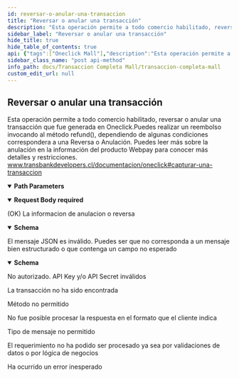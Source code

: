 ```yaml
---
id: reversar-o-anular-una-transaccion
title: "Reversar o anular una transacción"
description: "Esta operación permite a todo comercio habilitado, reversar o anular una transacción que fue generada en Oneclick.Puedes realizar un reembolso invocando al método refund(), dependiendo de algunas condiciones correspondera a una Reversa o Anulación. Puedes leer más sobre la anulación en la información del producto Webpay para conocer más detalles y restricciones. www.transbankdevelopers.cl/documentacion/oneclick#capturar-una-transaccion"
sidebar_label: "Reversar o anular una transacción"
hide_title: true
hide_table_of_contents: true
api: {"tags":["Oneclick Mall"],"description":"Esta operación permite a todo comercio habilitado, reversar o anular una transacción que fue generada en Oneclick.Puedes realizar un reembolso invocando al método refund(), dependiendo de algunas condiciones correspondera a una Reversa o Anulación. Puedes leer más sobre la anulación en la información del producto Webpay para conocer más detalles y restricciones. www.transbankdevelopers.cl/documentacion/oneclick#capturar-una-transaccion","parameters":[{"name":"buyOrder","in":"path","required":true,"description":"Orden de compra de la transacción a consultar (se envía en la URL, no en el body).","schema":{"type":"string","example":415034240}}],"requestBody":{"content":{"application/json":{"schema":{"type":"object","properties":{"buy_order":{"type":"string","description":"Orden de compra de la transacción que se requiere capturar. Largo máximo 26.","maxLength":26},"commerce_code":{"type":"string","description":"Tienda hija que realizó la transacción. Largo 12.","maxLength":12},"amount":{"type":"number","description":"Monto que se desea anular o reversar de la transacción. Largo máximo 17.Formato número entero para transacciones en peso. Sólo en caso de dólar acepta dos decimales.","format":"float"}},"example":{"buy_order":"415034240","commerce_code":"597055555552","amount":1000}}}},"required":true},"responses":{"200":{"description":"(OK) La informacion de anulacion o reversa","content":{"application/json":{"schema":{"type":"object","properties":{"token":{"type":"string","description":"Token identificador de la transacción. Largo 64.","maxLength":64}},"example":{"token":"e074d38c628122c63e5c0986368ece22974d6fee1440617d85873b7b4efa48a3"}}}}},"400":{"description":"El mensaje JSON es inválido. Puedes ser que no corresponda a un mensaje bien estructurado o que contenga un campo no esperado","content":{"application/json":{"schema":{"type":"object","properties":{"error_message":{"type":"string","example":"token is required"}}}}}},"401":{"description":"No autorizado. API Key y/o API Secret inválidos"},"404":{"description":"La transacción no ha sido encontrada"},"405":{"description":"Método no permitido"},"406":{"description":"No fue posible procesar la respuesta en el formato que el cliente indica"},"415":{"description":"Tipo de mensaje no permitido"},"422":{"description":"El requerimiento no ha podido ser procesado ya sea por validaciones de datos o por lógica de negocios"},"500":{"description":"Ha ocurrido un error inesperado"}},"method":"post","path":"/rswebpaytransaction/api/oneclick/v1.2/transactions/{buyOrder}/refunds","servers":[{"url":"https://webpay3gint.transbank.cl"}],"security":[{"tbkApiKeyId":[],"tbkApiKeySecret":[]}],"securitySchemes":{"tbkApiKeyId":{"type":"apiKey","name":"Tbk-Api-Key-Id","in":"header","description":"Código de comercio"},"tbkApiKeySecret":{"type":"apiKey","name":"Tbk-Api-Key-Secret","in":"header","description":"LLave secreta"}},"jsonRequestBodyExample":{"buy_order":"415034240","commerce_code":"597055555552","amount":1000},"info":{"title":"Transacción Completa Mall","description":"Este producto tiene requerimientos comerciales más estrictos que el resto de los productos. No inicies la integración si aún no completan la afiliación comercial..","termsOfService":"https://www.transbankdevelopers.cl/termino-y-condiciones","version":"1.0.0"},"postman":{"name":"Reversar o anular una transacción","description":{"content":"Esta operación permite a todo comercio habilitado, reversar o anular una transacción que fue generada en Oneclick.Puedes realizar un reembolso invocando al método refund(), dependiendo de algunas condiciones correspondera a una Reversa o Anulación. Puedes leer más sobre la anulación en la información del producto Webpay para conocer más detalles y restricciones. www.transbankdevelopers.cl/documentacion/oneclick#capturar-una-transaccion","type":"text/plain"},"url":{"path":["rswebpaytransaction","api","oneclick","v1.2","transactions",":buyOrder","refunds"],"host":["{{baseUrl}}"],"query":[],"variable":[{"disabled":false,"description":{"content":"(Required) Orden de compra de la transacción a consultar (se envía en la URL, no en el body).","type":"text/plain"},"type":"any","value":"","key":"buyOrder"}]},"header":[{"key":"Content-Type","value":"application/json"},{"key":"Accept","value":"application/json"}],"method":"POST","body":{"mode":"raw","raw":"\"\"","options":{"raw":{"language":"json"}}}}}
sidebar_class_name: "post api-method"
info_path: docs/Transaccion Completa Mall/transaccion-completa-mall
custom_edit_url: null
---
```



## Reversar o anular una transacción



Esta operación permite a todo comercio habilitado, reversar o anular una transacción que fue generada en Oneclick.Puedes realizar un reembolso invocando al método refund(), dependiendo de algunas condiciones correspondera a una Reversa o Anulación. Puedes leer más sobre la anulación en la información del producto Webpay para conocer más detalles y restricciones. www.transbankdevelopers.cl/documentacion/oneclick#capturar-una-transaccion

<details style={{"marginBottom":"1rem"}} data-collapsed={false} open={true}><summary style={{}}><strong>Path Parameters</strong></summary><div><ul><ParamsItem className={"paramsItem"} param={{"name":"buyOrder","in":"path","required":true,"description":"Orden de compra de la transacción a consultar (se envía en la URL, no en el body).","schema":{"type":"string","example":415034240}}}></ParamsItem></ul></div></details><MimeTabs><TabItem label={"application/json"} value={"application/json-schema"}><details style={{}} data-collapsed={false} open={true}><summary style={{"textAlign":"left"}}><strong>Request Body</strong><strong style={{"fontSize":"var(--ifm-code-font-size)","color":"var(--openapi-required)"}}> required</strong></summary><div style={{"textAlign":"left","marginLeft":"1rem"}}></div><ul style={{"marginLeft":"1rem"}}><SchemaItem collapsible={false} name={"buy_order"} required={false} deprecated={undefined} schemaDescription={"Orden de compra de la transacción que se requiere capturar. Largo máximo 26."} schemaName={"string"} qualifierMessage={"**Possible values:** `<= 26 characters`"} defaultValue={undefined}></SchemaItem><SchemaItem collapsible={false} name={"commerce_code"} required={false} deprecated={undefined} schemaDescription={"Tienda hija que realizó la transacción. Largo 12."} schemaName={"string"} qualifierMessage={"**Possible values:** `<= 12 characters`"} defaultValue={undefined}></SchemaItem><SchemaItem collapsible={false} name={"amount"} required={false} deprecated={undefined} schemaDescription={"Monto que se desea anular o reversar de la transacción. Largo máximo 17.Formato número entero para transacciones en peso. Sólo en caso de dólar acepta dos decimales."} schemaName={"float"} qualifierMessage={undefined} defaultValue={undefined}></SchemaItem></ul></details></TabItem></MimeTabs><div><ApiTabs><TabItem label={"200"} value={"200"}><div>

(OK) La informacion de anulacion o reversa

</div><div><MimeTabs schemaType={"response"}><TabItem label={"application/json"} value={"application/json"}><SchemaTabs><TabItem label={"Schema"} value={"Schema"}><details style={{}} data-collapsed={false} open={true}><summary style={{"textAlign":"left"}}><strong>Schema</strong></summary><div style={{"textAlign":"left","marginLeft":"1rem"}}></div><ul style={{"marginLeft":"1rem"}}><SchemaItem collapsible={false} name={"token"} required={false} deprecated={undefined} schemaDescription={"Token identificador de la transacción. Largo 64."} schemaName={"string"} qualifierMessage={"**Possible values:** `<= 64 characters`"} defaultValue={undefined}></SchemaItem></ul></details></TabItem><TabItem label={"Example (from schema)"} value={"Example (from schema)"}><ResponseSamples responseExample={"{\n  \"token\": \"e074d38c628122c63e5c0986368ece22974d6fee1440617d85873b7b4efa48a3\"\n}"} language={"json"}></ResponseSamples></TabItem></SchemaTabs></TabItem></MimeTabs></div></TabItem><TabItem label={"400"} value={"400"}><div>

El mensaje JSON es inválido. Puedes ser que no corresponda a un mensaje bien estructurado o que contenga un campo no esperado

</div><div><MimeTabs schemaType={"response"}><TabItem label={"application/json"} value={"application/json"}><SchemaTabs><TabItem label={"Schema"} value={"Schema"}><details style={{}} data-collapsed={false} open={true}><summary style={{"textAlign":"left"}}><strong>Schema</strong></summary><div style={{"textAlign":"left","marginLeft":"1rem"}}></div><ul style={{"marginLeft":"1rem"}}><SchemaItem collapsible={false} name={"error_message"} required={false} deprecated={undefined} schemaDescription={undefined} schemaName={"string"} qualifierMessage={undefined} defaultValue={undefined}></SchemaItem></ul></details></TabItem><TabItem label={"Example (from schema)"} value={"Example (from schema)"}><ResponseSamples responseExample={"{\n  \"error_message\": \"token is required\"\n}"} language={"json"}></ResponseSamples></TabItem></SchemaTabs></TabItem></MimeTabs></div></TabItem><TabItem label={"401"} value={"401"}><div>

No autorizado. API Key y/o API Secret inválidos

</div><div></div></TabItem><TabItem label={"404"} value={"404"}><div>

La transacción no ha sido encontrada

</div><div></div></TabItem><TabItem label={"405"} value={"405"}><div>

Método no permitido

</div><div></div></TabItem><TabItem label={"406"} value={"406"}><div>

No fue posible procesar la respuesta en el formato que el cliente indica

</div><div></div></TabItem><TabItem label={"415"} value={"415"}><div>

Tipo de mensaje no permitido

</div><div></div></TabItem><TabItem label={"422"} value={"422"}><div>

El requerimiento no ha podido ser procesado ya sea por validaciones de datos o por lógica de negocios

</div><div></div></TabItem><TabItem label={"500"} value={"500"}><div>

Ha ocurrido un error inesperado

</div><div></div></TabItem></ApiTabs></div>
      